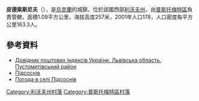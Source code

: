 {{coord|49|45|13|N|24|21|12|E|scale:100000|display=title}}

'''皮德索斯尼夫'''（{{lang-uk|Підсоснів}}），是[[烏克蘭|烏克蘭]]的城鎮，位於該國西部[[利沃夫州|利沃夫州]]，由[[普斯托梅特區|普斯托梅特區]]負責管轄，面積1.09平方公里，海拔高度257米，2001年人口178，人口密度每平方公里163.3人。

==參考資料==
*[http://www.uaidx.com/13/298/index Довідник поштових індексів України. Львівська область. Пустомитівський район] {{Wayback|url=http://www.uaidx.com/13/298/index |date=20161011013019 }}
*[http://w1.c1.rada.gov.ua/pls/z7502/A005?rdat1=15.03.2014&rf7571=20566 Підсоснів]
* [http://weather.in.ua/ua/l'vovskaja/20654 Погода в селі Підсоснів]

[[Category:利沃夫州村落|Category:利沃夫州村落]]
[[Category:普斯托梅特區村落|Category:普斯托梅特區村落]]


{{Lviv-geo-stub}}